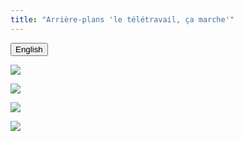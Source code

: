 ```yaml
---
title: "Arrière-plans 'le télétravail, ça marche'"
---
```


<link rel="stylesheet" href=https://cdnjs.cloudflare.com/ajax/libs/font-awesome/4.7.0/css/font-awesome.min.css><button onclick="window.location = location.href.replace('en','fr');" class="btn"><i class="fa fa-language"></i> English</button>


![](images/FR_1.png)

![](/images/FR_2.png)

![](/images/FR_3.png)

![](/images/FR_4.png)